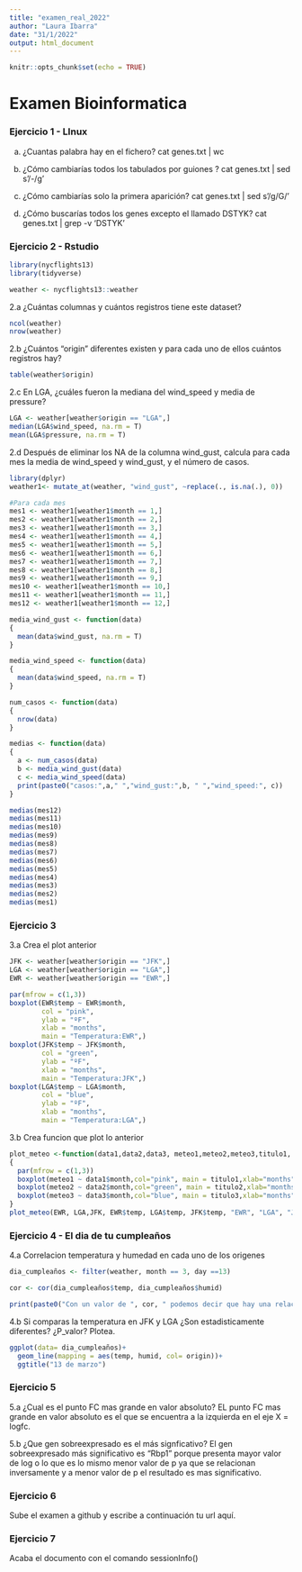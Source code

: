 ```yaml
---
title: "examen_real_2022"
author: "Laura Ibarra"
date: "31/1/2022"
output: html_document
---
```


```r
knitr::opts_chunk$set(echo = TRUE)
```

# Examen Bioinformatica

### Ejercicio 1 - LInux

a. ¿Cuantas palabra hay en el fichero?
cat genes.txt | wc 

b. ¿Cómo cambiarías todos los tabulados por guiones ?
cat genes.txt | sed s'/\t/-/g'

c. ¿Cómo cambiarías solo la primera aparición?
cat genes.txt | sed s'/g/G/'

d. ¿Cómo buscarías todos los genes excepto el llamado DSTYK?
cat genes.txt | grep -v  'DSTYK'

### Ejercicio 2 - Rstudio

```r
library(nycflights13)
library(tidyverse)

weather <- nycflights13::weather
```

2.a ¿Cuántas columnas y cuántos registros tiene este dataset?
```r
ncol(weather)
nrow(weather)
```


2.b ¿Cuántos “origin” diferentes existen y para cada uno de ellos cuántos registros hay?

```r
table(weather$origin)
```

2.c En LGA, ¿cuáles fueron la mediana del wind_speed y media de pressure?

```r
LGA <- weather[weather$origin == "LGA",]
median(LGA$wind_speed, na.rm = T)
mean(LGA$pressure, na.rm = T)
```


2.d  Después de eliminar los NA de la columna wind_gust, calcula para cada mes la media de wind_speed y wind_gust, y el número de casos.

```r
library(dplyr)
weather1<- mutate_at(weather, "wind_gust", ~replace(., is.na(.), 0))

#Para cada mes
mes1 <- weather1[weather1$month == 1,]
mes2 <- weather1[weather1$month == 2,]
mes3 <- weather1[weather1$month == 3,]
mes4 <- weather1[weather1$month == 4,]
mes5 <- weather1[weather1$month == 5,]
mes6 <- weather1[weather1$month == 6,]
mes7 <- weather1[weather1$month == 7,]
mes8 <- weather1[weather1$month == 8,]
mes9 <- weather1[weather1$month == 9,]
mes10 <- weather1[weather1$month == 10,]
mes11 <- weather1[weather1$month == 11,]
mes12 <- weather1[weather1$month == 12,]

media_wind_gust <- function(data)
{
  mean(data$wind_gust, na.rm = T)
}

media_wind_speed <- function(data)
{
  mean(data$wind_speed, na.rm = T) 
}

num_casos <- function(data)
{
  nrow(data)
}

medias <- function(data)
{
  a <- num_casos(data)
  b <- media_wind_gust(data)
  c <- media_wind_speed(data)
  print(paste0("casos:",a," ","wind_gust:",b, " ","wind_speed:", c))
}

medias(mes12)
medias(mes11)
medias(mes10)
medias(mes9)
medias(mes8)
medias(mes7)
medias(mes6)
medias(mes5)
medias(mes4)
medias(mes3)
medias(mes2)
medias(mes1)
```


### Ejercicio 3

3.a Crea el plot anterior
```r
JFK <- weather[weather$origin == "JFK",]
LGA <- weather[weather$origin == "LGA",]
EWR <- weather[weather$origin == "EWR",]

par(mfrow = c(1,3))
boxplot(EWR$temp ~ EWR$month,
        col = "pink",
        ylab = "ºF",
        xlab = "months",
        main = "Temperatura:EWR",)
boxplot(JFK$temp ~ JFK$month,
        col = "green",
        ylab = "ºF",
        xlab = "months",
        main = "Temperatura:JFK",)
boxplot(LGA$temp ~ LGA$month,
        col = "blue",
        ylab = "ºF",
        xlab = "months",
        main = "Temperatura:LGA",)

```


3.b Crea funcion que plot lo anterior
```r
plot_meteo <-function(data1,data2,data3, meteo1,meteo2,meteo3,titulo1, titulo2,titulo3,unidad)
{
  par(mfrow = c(1,3))
  boxplot(meteo1 ~ data1$month,col="pink", main = titulo1,xlab="months",ylab= unidad,)
  boxplot(meteo2 ~ data2$month,col="green", main = titulo2,xlab="months",ylab= unidad,)
  boxplot(meteo3 ~ data3$month,col="blue", main = titulo3,xlab="months",ylab= unidad,)
}
plot_meteo(EWR, LGA,JFK, EWR$temp, LGA$temp, JFK$temp, "EWR", "LGA", "JFK", "ºF")

```


### Ejercicio 4 - El dia de tu cumpleaños

4.a Correlacion temperatura y humedad en cada uno de los origenes

```r
dia_cumpleaños <- filter(weather, month == 3, day ==13)

cor <- cor(dia_cumpleaños$temp, dia_cumpleaños$humid)

print(paste0("Con un valor de ", cor, " podemos decir que hay una relación inversa entre la temperatura y la humedad en el día 13 de Marzo."))
```


4.b Si comparas la temperatura en JFK y LGA ¿Son estadisticamente diferentes? ¿P_valor? Plotea.
```r
ggplot(data= dia_cumpleaños)+
  geom_line(mapping = aes(temp, humid, col= origin))+
  ggtitle("13 de marzo")
```


### Ejercicio 5
5.a ¿Cual es el punto FC mas grande en valor absoluto?
EL punto FC mas grande en valor absoluto es el que se encuentra a la izquierda en el eje X = logfc.

5.b ¿Que gen sobreexpresado es el más signficativo?
El gen sobreexpresado más significativo es "Rbp1" porque presenta mayor valor de log o lo que es lo mismo menor valor de p ya que se relacionan inversamente y a menor valor de p el resultado es mas significativo.


### Ejercicio 6 

Sube el examen a github y escribe a continuación tu url aquí.


### Ejercicio 7
Acaba el documento con el comando sessionInfo()




